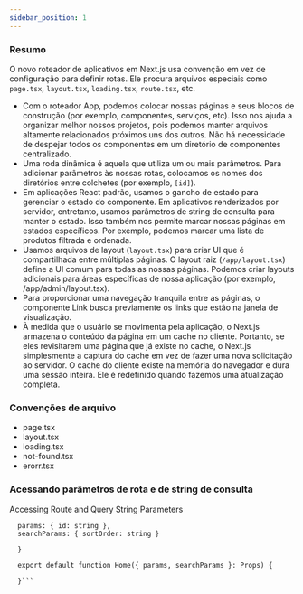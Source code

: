 ---
sidebar_position: 1
---

### Resumo

O novo roteador de aplicativos em Next.js usa convenção em vez de configuração para definir rotas. Ele procura arquivos especiais como `page.tsx`, `layout.tsx`, `loading.tsx`, `route.tsx`, etc.

- Com o roteador App, podemos colocar nossas páginas e seus blocos de construção (por exemplo, componentes, serviços, etc). Isso nos ajuda a organizar melhor nossos projetos, pois podemos manter arquivos altamente relacionados próximos uns dos outros. Não há necessidade de despejar todos os componentes em um diretório de componentes centralizado.
- Uma roda dinâmica é aquela que utiliza um ou mais parâmetros. Para adicionar parâmetros às nossas rotas, colocamos os nomes dos diretórios entre colchetes (por exemplo, `[id]`).
- Em aplicações React padrão, usamos o gancho de estado para gerenciar o estado do componente. Em aplicativos renderizados por servidor, entretanto, usamos parâmetros de string de consulta para manter o estado. Isso também nos permite marcar nossas páginas em estados específicos. Por exemplo, podemos marcar uma lista de produtos filtrada e ordenada.
- Usamos arquivos de layout (`layout.tsx`) para criar UI que é compartilhada entre múltiplas páginas. O layout raiz (`/app/layout.tsx`) define a UI comum para todas as nossas páginas. Podemos criar layouts adicionais para áreas específicas de nossa aplicação (por exemplo, /app/admin/layout.tsx).
- Para proporcionar uma navegação tranquila entre as páginas, o componente Link busca previamente os links que estão na janela de visualização.
- À medida que o usuário se movimenta pela aplicação, o Next.js armazena o conteúdo da página em um cache no cliente. Portanto, se eles revisitarem uma página que já existe no cache, o Next.js simplesmente a captura do cache em vez de fazer uma nova solicitação ao servidor. O cache do cliente existe na memória do navegador e dura uma sessão inteira. Ele é redefinido quando fazemos uma atualização completa.

### Convenções de arquivo

- page.tsx
- layout.tsx
- loading.tsx
- not-found.tsx
- erorr.tsx

### Acessando parâmetros de rota e de string de consulta

Accessing Route and Query String Parameters

```interface Props {
  params: { id: string },
  searchParams: { sortOrder: string }
  
  }

  export default function Home({ params, searchParams }: Props) {

  }```
